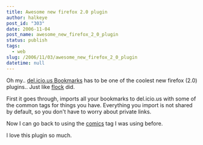 ```yaml
---
title: Awesome new firefox 2.0 plugin
author: halkeye
post_id: "303"
date: 2006-11-04
post_name: awesome_new_firefox_2_0_plugin
status: publish
tags:
  - web
slug: /2006/11/03/awesome_new_firefox_2_0_plugin
datetime: null
---
```


Oh my.. [del.icio.us Bookmarks](https://addons.mozilla.org/firefox/3615/) has to be one of the coolest new firefox (2.0) plugins.. Just like [flock](https://www.flock.com) did.

First it goes through, imports all your bookmarks to del.icio.us with some of the common tags for things you have. Everything you import is not shared by default, so you don't have to worry about private links.

Now I can go back to using the [comics](https://del.icio.us/halkeye/comics) tag I was using before.

I love this plugin so much.
